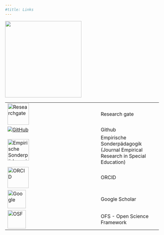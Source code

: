 ```yaml
---
#title: Links
---
```


![](images/links.webp){fig-align="center" width="250"}

+-------------------------------------------------------------------------------------------------------------------------+------------------------------------------------------------------------------+
| [![Researchgate](images/researchgate_icon.png){width="70"}](https://www.researchgate.net/profile/Juergen_Wilbert2)      | Research gate                                                                |
+-------------------------------------------------------------------------------------------------------------------------+------------------------------------------------------------------------------+
| [![GitHub](images/github.png)](https://github.com/jazznbass)                                                            | Github                                                                       |
+-------------------------------------------------------------------------------------------------------------------------+------------------------------------------------------------------------------+
| [![Empirische Sonderpädagogik](images/esp_icon.png){width="70"}](http://www.psychologie-aktuell.com/index.php?id=255)   | Empirische Sonderpädagogik (Journal Empirical Research in Special Education) |
+-------------------------------------------------------------------------------------------------------------------------+------------------------------------------------------------------------------+
| [![ORCID](images/ORCID_iD.svg.png){width="69"}](https://orcid.org/0000-0002-8392-2873)                                  | ORCID                                                                        |
+-------------------------------------------------------------------------------------------------------------------------+------------------------------------------------------------------------------+
| [![Google](images/google_scholar.png){width="60"}](https://scholar.google.de/citations?user=RF7Siq4AAAAJ&hl=en)         | Google Scholar                                                               |
+-------------------------------------------------------------------------------------------------------------------------+------------------------------------------------------------------------------+
| [![OSF](images/osf.png){width="60"}](https://osf.io/q7gme/)                                                             | OFS - Open Science Framework                                                 |
+-------------------------------------------------------------------------------------------------------------------------+------------------------------------------------------------------------------+
